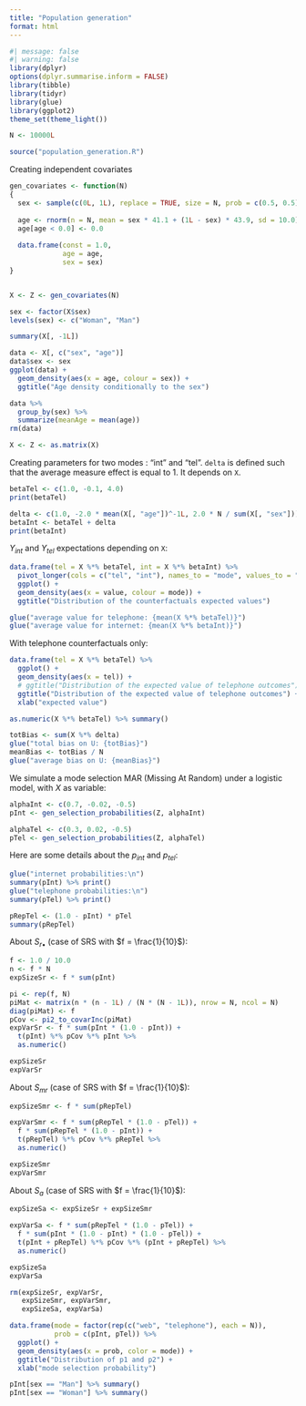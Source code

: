 ```yaml
---
title: "Population generation"
format: html
---
```


```r
#| message: false
#| warning: false
library(dplyr)
options(dplyr.summarise.inform = FALSE)
library(tibble)
library(tidyr)
library(glue)
library(ggplot2)
theme_set(theme_light())
```


```r
N <- 10000L
```

```r
source("population_generation.R")
```

Creating independent covariates

```r
gen_covariates <- function(N)
{
  sex <- sample(c(0L, 1L), replace = TRUE, size = N, prob = c(0.5, 0.5))
  
  age <- rnorm(n = N, mean = sex * 41.1 + (1L - sex) * 43.9, sd = 10.0)
  age[age < 0.0] <- 0.0
  
  data.frame(const = 1.0, 
             age = age, 
             sex = sex)
}


X <- Z <- gen_covariates(N)

sex <- factor(X$sex)
levels(sex) <- c("Woman", "Man")
```

```r
summary(X[, -1L])
```

```r
data <- X[, c("sex", "age")]
data$sex <- sex
ggplot(data) + 
  geom_density(aes(x = age, colour = sex)) +
  ggtitle("Age density conditionally to the sex")

data %>% 
  group_by(sex) %>% 
  summarize(meanAge = mean(age))
rm(data)
```

```r
X <- Z <- as.matrix(X)
```

Creating parameters for two modes : "int" and "tel". `delta` is defined such that the average measure effect is equal to 1. It depends on `X`.

```r
betaTel <- c(1.0, -0.1, 4.0)
print(betaTel)

delta <- c(1.0, -2.0 * mean(X[, "age"])^-1L, 2.0 * N / sum(X[, "sex"]))
betaInt <- betaTel + delta
print(betaInt)
```

$Y_{int}$ and $Y_{tel}$ expectations depending on `X`:

```r
data.frame(tel = X %*% betaTel, int = X %*% betaInt) %>% 
  pivot_longer(cols = c("tel", "int"), names_to = "mode", values_to = "value") %>% 
  ggplot() + 
  geom_density(aes(x = value, colour = mode)) +
  ggtitle("Distribution of the counterfactuals expected values")

glue("average value for telephone: {mean(X %*% betaTel)}")
glue("average value for internet: {mean(X %*% betaInt)}")
```

With telephone counterfactuals only:
```r
data.frame(tel = X %*% betaTel) %>% 
  ggplot() + 
  geom_density(aes(x = tel)) +
  # ggtitle("Distribution of the expected value of telephone outcomes") +
  ggtitle("Distribution of the expected value of telephone outcomes") +
  xlab("expected value")
```

```r
as.numeric(X %*% betaTel) %>% summary()
```

```r
totBias <- sum(X %*% delta)
glue("total bias on U: {totBias}")
meanBias <- totBias / N
glue("average bias on U: {meanBias}")
```

We simulate a mode selection MAR (Missing At Random) under a logistic model, with $X$ as variable:

```r
alphaInt <- c(0.7, -0.02, -0.5)
pInt <- gen_selection_probabilities(Z, alphaInt)

alphaTel <- c(0.3, 0.02, -0.5)
pTel <- gen_selection_probabilities(Z, alphaTel)
```

Here are some details about the $p_{int}$ and $p_{tel}$:

```r
glue("internet probabilities:\n")
summary(pInt) %>% print()
glue("telephone probabilities:\n")
summary(pTel) %>% print()
```

```r
pRepTel <- (1.0 - pInt) * pTel
summary(pRepTel)
```

About $S_{r\bullet}$ (case of SRS with $f = \frac{1}{10}$):

```r
f <- 1.0 / 10.0
n <- f * N
expSizeSr <- f * sum(pInt)

pi <- rep(f, N)
piMat <- matrix(n * (n - 1L) / (N * (N - 1L)), nrow = N, ncol = N)
diag(piMat) <- f
pCov <- pi2_to_covarInc(piMat)
expVarSr <- f * sum(pInt * (1.0 - pInt)) + 
  t(pInt) %*% pCov %*% pInt %>% 
  as.numeric()

expSizeSr
expVarSr
```
About $S_{mr}$ (case of SRS with $f = \frac{1}{10}$):

```r
expSizeSmr <- f * sum(pRepTel)

expVarSmr <- f * sum(pRepTel * (1.0 - pTel)) + 
  f * sum(pRepTel * (1.0 - pInt)) +
  t(pRepTel) %*% pCov %*% pRepTel %>% 
  as.numeric()

expSizeSmr
expVarSmr
```

About $S_a$ (case of SRS with $f = \frac{1}{10}$):

```r
expSizeSa <- expSizeSr + expSizeSmr

expVarSa <- f * sum(pRepTel * (1.0 - pTel)) + 
  f * sum(pInt * (1.0 - pInt) * (1.0 - pTel)) +
  t(pInt + pRepTel) %*% pCov %*% (pInt + pRepTel) %>% 
  as.numeric()

expSizeSa
expVarSa
```

```r
rm(expSizeSr, expVarSr, 
   expSizeSmr, expVarSmr, 
   expSizeSa, expVarSa)
```


```r
data.frame(mode = factor(rep(c("web", "telephone"), each = N)), 
           prob = c(pInt, pTel)) %>% 
  ggplot() + 
  geom_density(aes(x = prob, color = mode)) +
  ggtitle("Distribution of p1 and p2") +
  xlab("mode selection probability")
```

```r
pInt[sex == "Man"] %>% summary()
pInt[sex == "Woman"] %>% summary()
```

